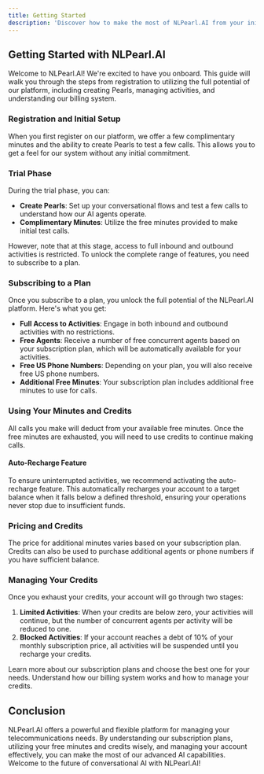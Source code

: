```yaml
---
title: Getting Started
description: 'Discover how to make the most of NLPearl.AI from your initial registration to full platform utilization.'
---
```



## Getting Started with NLPearl.AI

Welcome to NLPearl.AI! We're excited to have you onboard. This guide will walk you through the steps from registration to utilizing the full potential of our platform, including creating Pearls, managing activities, and understanding our billing system.

### Registration and Initial Setup

When you first register on our platform, we offer a few complimentary minutes and the ability to create Pearls to test a few calls. This allows you to get a feel for our system without any initial commitment.

### Trial Phase

During the trial phase, you can:

- **Create Pearls**: Set up your conversational flows and test a few calls to understand how our AI agents operate.
- **Complimentary Minutes**: Utilize the free minutes provided to make initial test calls.

However, note that at this stage, access to full inbound and outbound activities is restricted. To unlock the complete range of features, you need to subscribe to a plan.

### Subscribing to a Plan

Once you subscribe to a plan, you unlock the full potential of the NLPearl.AI platform. Here's what you get:

- **Full Access to Activities**: Engage in both inbound and outbound activities with no restrictions.
- **Free Agents**: Receive a number of free concurrent agents based on your subscription plan, which will be automatically available for your activities.
- **Free US Phone Numbers**: Depending on your plan, you will also receive free US phone numbers.
- **Additional Free Minutes**: Your subscription plan includes additional free minutes to use for calls.

### Using Your Minutes and Credits

All calls you make will deduct from your available free minutes. Once the free minutes are exhausted, you will need to use credits to continue making calls. 

#### Auto-Recharge Feature

To ensure uninterrupted activities, we recommend activating the auto-recharge feature. This automatically recharges your account to a target balance when it falls below a defined threshold, ensuring your operations never stop due to insufficient funds.

### Pricing and Credits

The price for additional minutes varies based on your subscription plan. Credits can also be used to purchase additional agents or phone numbers if you have sufficient balance.

### Managing Your Credits

Once you exhaust your credits, your account will go through two stages:

1. **Limited Activities**: When your credits are below zero, your activities will continue, but the number of concurrent agents per activity will be reduced to one.
2. **Blocked Activities**: If your account reaches a debt of 10% of your monthly subscription price, all activities will be suspended until you recharge your credits.

<CardGroup cols={2}>
  <Card
    title="Subscription Plans"
    icon="credit-card"
    href="https://nlpearl.ai/pricing/"
  >
    Learn more about our subscription plans and choose the best one for your needs.
  </Card>
  <Card
    title="Billing and Credits"
    icon="dollar-sign"
    href="/pages/billing"
  >
    Understand how our billing system works and how to manage your credits.
  </Card>
</CardGroup>

## Conclusion

NLPearl.AI offers a powerful and flexible platform for managing your telecommunications needs. By understanding our subscription plans, utilizing your free minutes and credits wisely, and managing your account effectively, you can make the most of our advanced AI capabilities. Welcome to the future of conversational AI with NLPearl.AI!

